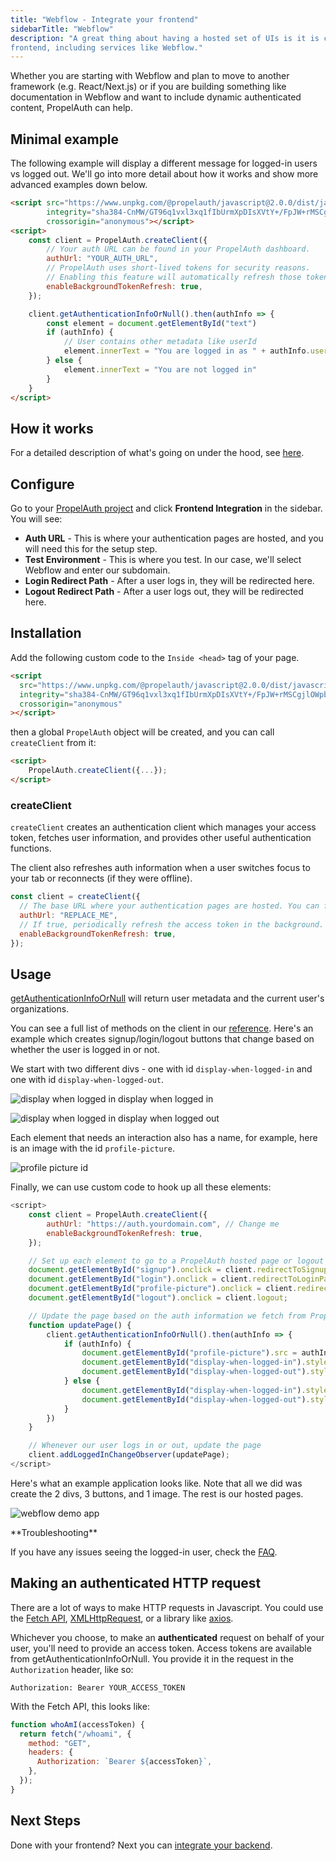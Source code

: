 ```yaml
---
title: "Webflow - Integrate your frontend"
sidebarTitle: "Webflow"
description: "A great thing about having a hosted set of UIs is it is compatible with any
frontend, including services like Webflow."
---
```


Whether you are starting with Webflow and plan to move to another framework
(e.g. React/Next.js) or if you are building something like documentation in
Webflow and want to include dynamic authenticated content, PropelAuth can help.

## Minimal example

The following example will display a different message for logged-in users vs
logged out. We'll go into more detail about how it works and show more advanced
examples down below.

```html
<script src="https://www.unpkg.com/@propelauth/javascript@2.0.0/dist/javascript.min.js"
        integrity="sha384-CnMW/GT96q1vxl3xq1fIbUrmXpDIsXVtY+/FpJW+rMSCgjlOWpbVfs5G0dg2bMN5"
        crossorigin="anonymous"></script>
<script>
    const client = PropelAuth.createClient({
        // Your auth URL can be found in your PropelAuth dashboard. 
        authUrl: "YOUR_AUTH_URL", 
        // PropelAuth uses short-lived tokens for security reasons. 
        // Enabling this feature will automatically refresh those tokens in the background. See technical details for more info.
        enableBackgroundTokenRefresh: true, 
    });

    client.getAuthenticationInfoOrNull().then(authInfo => {
        const element = document.getElementById("text")
        if (authInfo) {
            // User contains other metadata like userId
            element.innerText = "You are logged in as " + authInfo.user.email 
        } else {
            element.innerText = "You are not logged in"
        }
    }
</script>
```

## How it works

For a detailed description of what's going on under the hood, see [here](/overview/how-our-auth-works).

## Configure

Go to your [PropelAuth project](https://auth.propelauth.com/signup) and click
**Frontend Integration** in the sidebar. You will see:

- **Auth URL** - This is where your authentication pages are hosted, and you
  will need this for the setup step.
- **Test Environment** - This is where you test. In our case, we'll select
  Webflow and enter our subdomain.
- **Login Redirect Path** - After a user logs in, they will be redirected here.
- **Logout Redirect Path** - After a user logs out, they will be redirected
  here.

## Installation

Add the following custom code to the `Inside <head>` tag of your page.

```html
<script
  src="https://www.unpkg.com/@propelauth/javascript@2.0.0/dist/javascript.min.js"
  integrity="sha384-CnMW/GT96q1vxl3xq1fIbUrmXpDIsXVtY+/FpJW+rMSCgjlOWpbVfs5G0dg2bMN5"
  crossorigin="anonymous"
></script>
```

then a global `PropelAuth` object will be created, and you can call
`createClient` from it:

```html
<script>
    PropelAuth.createClient({...});
</script>
```

### createClient

`createClient` creates an authentication client which manages your access token,
fetches user information, and provides other useful authentication functions.

The client also refreshes auth information when a user switches focus to your
tab or reconnects (if they were offline).

```js
const client = createClient({
  // The base URL where your authentication pages are hosted. You can find this under the Frontend Integration section for your project.
  authUrl: "REPLACE_ME", 
  // If true, periodically refresh the access token in the background. This helps ensure you always have a valid token ready to go. Default true.
  enableBackgroundTokenRefresh: true, 
});
```

## Usage

[getAuthenticationInfoOrNull](/reference/frontend-apis/js#get-current-user-information) will return user
metadata and the current user's organizations.

You can see a full list of methods on the client in our
[reference](/reference/frontend-apis/js). Here's an example which creates
signup/login/logout buttons that change based on whether the user is logged in
or not.

We start with two different divs - one with id `display-when-logged-in` and one
with id `display-when-logged-out`.

![display when logged in display when logged in](/images/display-when-logged-in.png)

![display when logged in display when logged out](/images/display-when-logged-out.png)

Each element that needs an interaction also has a name, for example, here is an
image with the id `profile-picture`.

![profile picture id](/images/profile-picture.png)

Finally, we can use custom code to hook up all these elements:

```js
<script>
    const client = PropelAuth.createClient({
        authUrl: "https://auth.yourdomain.com", // Change me
        enableBackgroundTokenRefresh: true,
    });

    // Set up each element to go to a PropelAuth hosted page or logout
    document.getElementById("signup").onclick = client.redirectToSignupPage;
    document.getElementById("login").onclick = client.redirectToLoginPage;
    document.getElementById("profile-picture").onclick = client.redirectToAccountPage;
    document.getElementById("logout").onclick = client.logout;

    // Update the page based on the auth information we fetch from PropelAuth
    function updatePage() {
        client.getAuthenticationInfoOrNull().then(authInfo => {
            if (authInfo) {
                document.getElementById("profile-picture").src = authInfo.user.pictureUrl;
                document.getElementById("display-when-logged-in").style.display = "revert";
                document.getElementById("display-when-logged-out").style.display = "none";
            } else {
                document.getElementById("display-when-logged-in").style.display = "none";
                document.getElementById("display-when-logged-out").style.display = "revert";
            }
        })
    }

    // Whenever our user logs in or out, update the page
    client.addLoggedInChangeObserver(updatePage);
</script>
```

Here's what an example application looks like. Note that all we did was create
the 2 divs, 3 buttons, and 1 image. The rest is our hosted pages.

![webflow demo app](/images/webflow_demo.gif)

<Note>
**Troubleshooting**

If you have any issues seeing the logged-in user, check the [FAQ](/overview/faq).

</Note>

## Making an authenticated HTTP request

There are a lot of ways to make HTTP requests in Javascript. You could use the
[Fetch API](https://developer.mozilla.org/en-US/docs/Web/API/Fetch_API/Using_Fetch),
[XMLHttpRequest](https://developer.mozilla.org/en-US/docs/Web/API/XMLHttpRequest),
or a library like [axios](https://www.npmjs.com/package/axios).

Whichever you choose, to make an **authenticated** request on behalf of your
user, you'll need to provide an access token. Access tokens are available from
getAuthenticationInfoOrNull. You provide it in the request in the
`Authorization` header, like so:

```
Authorization: Bearer YOUR_ACCESS_TOKEN
```

With the Fetch API, this looks like:

```js
function whoAmI(accessToken) {
  return fetch("/whoami", {
    method: "GET",
    headers: {
      Authorization: `Bearer ${accessToken}`,
    },
  });
}
```

## Next Steps

Done with your frontend? Next you can
[integrate your backend](/getting-started/backend-integration).
